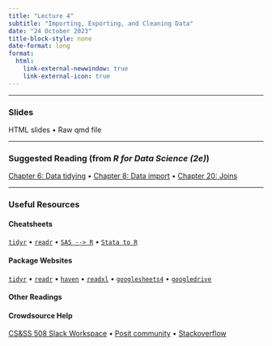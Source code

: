 ```yaml
---
title: "Lecture 4"
subtitle: "Importing, Exporting, and Cleaning Data"
date: "24 October 2023"
title-block-style: none
date-format: long
format:
  html:
    link-external-newwindow: true
    link-external-icon: true
---
```

---

### Slides 

HTML slides • Raw qmd file

---

### Suggested Reading (from *R for Data Science (2e)*)
[Chapter 6: Data tidying](https://r4ds.hadley.nz/data-tidy) •
[Chapter 8: Data import](https://r4ds.hadley.nz/data-import) •
[Chapter 20: Joins](https://r4ds.hadley.nz/joins)

---

### Useful Resources

#### Cheatsheets
[`tidyr`](https://rstudio.github.io/cheatsheets/tidyr.pdf) • 
[`readr`](https://rstudio.github.io/cheatsheets/data-import.pdf) • 
[`SAS --> R`](https://rstudio.github.io/cheatsheets/sas-r.pdf) • 
[`Stata to R`](https://rstudio.github.io/cheatsheets/stata2r.pdf)

#### Package Websites
[`tidyr`](https://tidyr.tidyverse.org/) • 
[`readr`](https://readr.tidyverse.org/) • 
[`haven`](https://haven.tidyverse.org/) • 
[`readxl`](https://readxl.tidyverse.org/) • 
[`googlesheets4`](https://googlesheets4.tidyverse.org/) • 
[`googledrive`](https://googledrive.tidyverse.org/) 

#### Other Readings

#### Crowdsource Help

[CS&SS 508 Slack Workspace](https://csss-508-fall-2023.slack.com/) • 
[Posit community](https://community.rstudio.com/) • 
[Stackoverflow](https://stackoverflow.com/)



